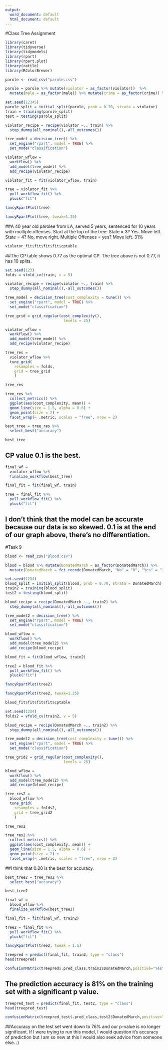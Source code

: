 ---
output:
  word_document: default
  html_document: default
---
#Class Tree Assignment
```{r, include = FALSE}
library(caret)
library(tidyverse)
library(tidymodels)
library(rpart)
library(rpart.plot)
library(rattle)
library(RColorBrewer)
```

```{r}
parole <- read_csv("parole.csv")
```
```{r}
parole = parole %>% mutate(violator = as_factor(violator))  %>%
  mutate(male = as_factor(male)) %>% mutate(crime = as_factor(crime)) %>% mutate(multiple.offenses = as_factor(multiple.offenses)) %>% mutate(race = as_factor(race)) %>% mutate(male = as_factor(male)) %>% mutate(state = as_factor(state)) 
```

```{r}
set.seed(12345)
parole_split = initial_split(parole, prob = 0.70, strata = violator)
train = training(parole_split)
test = testing(parole_split)
```

```{r}
violator_recipe = recipe(violator ~., train) %>%
  step_dummy(all_nominal(),-all_outcomes())

tree_model = decision_tree() %>% 
  set_engine("rpart", model = TRUE) %>% 
  set_mode("classification")

violator_wflow = 
  workflow() %>% 
  add_model(tree_model) %>% 
  add_recipe(violator_recipe)

violator_fit = fit(violator_wflow, train)

```

```{r}
tree = violator_fit %>% 
  pull_workflow_fit() %>% 
  pluck("fit")

fancyRpartPlot(tree)

fancyRpartPlot(tree, tweak=1.25)

```

##A 40 year old parolee from LA, served 5 years, sentenced for 10 years with multiple offenses. Start at the top of the tree: State = 3? Yes. Move left. State = 4? No, move right. Multiple Offenses = yes? Move left. 31% 

```{r}
violator_fit$fit$fit$fit$cptable
```

##The CP table shows 0.77 as the optimal CP. The tree above is not 0.77, it has 10 splits. 

```{r}
set.seed(123)
folds = vfold_cv(train, v = 5)
```

```{r}
violator_recipe = recipe(violator ~., train) %>%
  step_dummy(all_nominal(),-all_outcomes())

tree_model = decision_tree(cost_complexity = tune()) %>% 
  set_engine("rpart", model = TRUE) %>% 
  set_mode("classification")

tree_grid = grid_regular(cost_complexity(),
                          levels = 25) 

violator_wflow = 
  workflow() %>% 
  add_model(tree_model) %>% 
  add_recipe(violator_recipe)

tree_res = 
  violator_wflow %>% 
  tune_grid(
    resamples = folds,
    grid = tree_grid
    )

tree_res

```

```{r}
tree_res %>%
  collect_metrics() %>%
  ggplot(aes(cost_complexity, mean)) +
  geom_line(size = 1.5, alpha = 0.6) +
  geom_point(size = 2) +
  facet_wrap(~ .metric, scales = "free", nrow = 2) 

```

```{r}
best_tree = tree_res %>%
  select_best("accuracy")

best_tree

```

## CP value 0.1 is the best. 

```{r}
final_wf = 
  violator_wflow %>% 
  finalize_workflow(best_tree)

```

```{r}
final_fit = fit(final_wf, train)

tree = final_fit %>% 
  pull_workflow_fit() %>% 
  pluck("fit")


```

## I don't think that the model can be accurate because our data is so skewed. 0.1 is at the end of our graph above, there's no differentiation.

#Task 9

```{r}
blood <- read_csv("Blood.csv")
```

```{r}
blood = blood %>% mutate(DonatedMarch = as_factor(DonatedMarch)) %>% 
  mutate(DonatedMarch = fct_recode(DonatedMarch, "No" = "0", "Yes" = "1" ))
```

```{r}
set.seed(1234)
blood_split = initial_split(blood, prob = 0.70, strata = DonatedMarch)
train2 = training(blood_split)
test2 = testing(blood_split)
```

```{r}
blood_recipe = recipe(DonatedMarch ~., train2) %>%
  step_dummy(all_nominal(),-all_outcomes())

tree_model2 = decision_tree() %>% 
  set_engine("rpart", model = TRUE) %>% 
  set_mode("classification")

blood_wflow = 
  workflow() %>% 
  add_model(tree_model2) %>% 
  add_recipe(blood_recipe)

blood_fit = fit(blood_wflow, train2)

```


```{r}
tree2 = blood_fit %>% 
  pull_workflow_fit() %>% 
  pluck("fit")

fancyRpartPlot(tree2)

fancyRpartPlot(tree2, tweak=1.25)

```

```{r}
blood_fit$fit$fit$fit$cptable
```

```{r}
set.seed(1234)
folds2 = vfold_cv(train2, v = 5)
```

```{r}
blood_recipe = recipe(DonatedMarch ~., train2) %>%
  step_dummy(all_nominal(),-all_outcomes())

tree_model2 = decision_tree(cost_complexity = tune()) %>% 
  set_engine("rpart", model = TRUE) %>% 
  set_mode("classification")

tree_grid2 = grid_regular(cost_complexity(),
                          levels = 25) 

blood_wflow = 
  workflow() %>% 
  add_model(tree_model2) %>% 
  add_recipe(blood_recipe)

tree_res2 = 
  blood_wflow %>% 
  tune_grid(
    resamples = folds2,
    grid = tree_grid2
    )

tree_res2

```

```{r}
tree_res2 %>%
  collect_metrics() %>%
  ggplot(aes(cost_complexity, mean)) +
  geom_line(size = 1.5, alpha = 0.6) +
  geom_point(size = 2) +
  facet_wrap(~ .metric, scales = "free", nrow = 2) 

```

##I think that 0.20 is the best for accuracy.

```{r}
best_tree2 = tree_res2 %>%
  select_best("accuracy")

best_tree2

```

```{r}
final_wf = 
  blood_wflow %>% 
  finalize_workflow(best_tree2)
```

```{r}
final_fit = fit(final_wf, train2)

tree2 = final_fit %>% 
  pull_workflow_fit() %>% 
  pluck("fit")

fancyRpartPlot(tree2, tweak = 1.5) 


```

```{r}
treepred = predict(final_fit, train2, type = "class")
head(treepred)
```

```{r}
confusionMatrix(treepred$.pred_class,train2$DonatedMarch,positive="Yes")
```
## The prediction accuracy is 81% on the training set with a significant p value. 
```{r}
treepred_test = predict(final_fit, test2, type = "class")
head(treepred_test)
```

```{r}
confusionMatrix(treepred_test$.pred_class,test2$DonatedMarch,positive="Yes") 

```
##Accuracy on the test set went down to 76% and our p-value is no longer significant. If I were trying to run this model, I would question it's accuracy of prediction but I am so new at this I would also seek advice from someone else. :)
